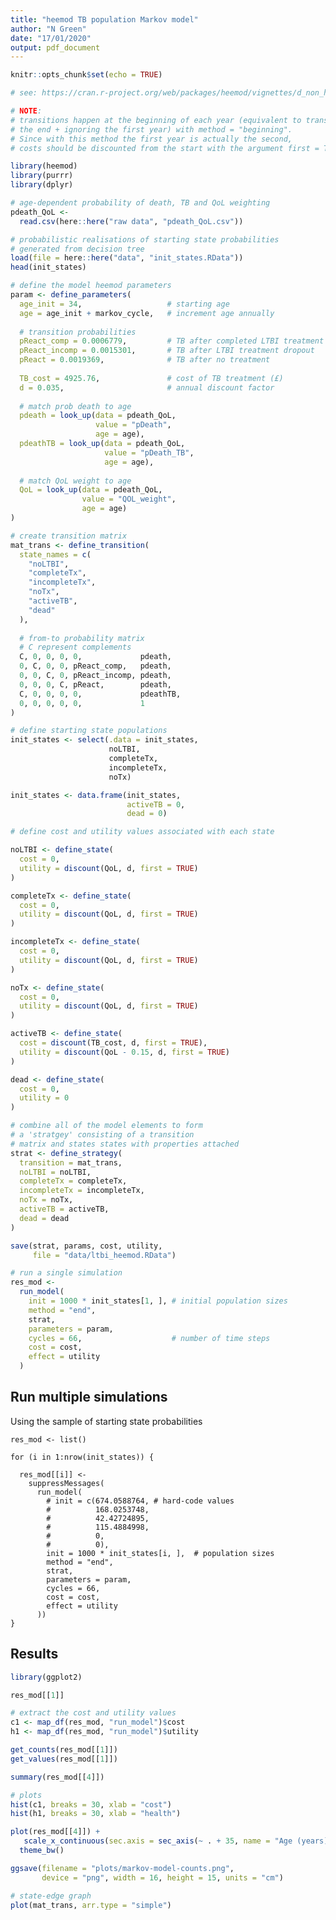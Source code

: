 ```yaml
---
title: "heemod TB population Markov model"
author: "N Green"
date: "17/01/2020"
output: pdf_document
---
```


```r
knitr::opts_chunk$set(echo = TRUE)
```


```r
# see: https://cran.r-project.org/web/packages/heemod/vignettes/d_non_homogeneous.html

# NOTE:
# transitions happen at the beginning of each year (equivalent to transition happening at
# the end + ignoring the first year) with method = "beginning".
# Since with this method the first year is actually the second,
# costs should be discounted from the start with the argument first = TRUE in discount().

library(heemod)
library(purrr)
library(dplyr)
```

```r
# age-dependent probability of death, TB and QoL weighting
pdeath_QoL <-
  read.csv(here::here("raw data", "pdeath_QoL.csv"))

# probabilistic realisations of starting state probabilities
# generated from decision tree
load(file = here::here("data", "init_states.RData"))
head(init_states)
```

```r
# define the model heemod parameters
param <- define_parameters(
  age_init = 34,                   # starting age
  age = age_init + markov_cycle,   # increment age annually
  
  # transition probabilities
  pReact_comp = 0.0006779,         # TB after completed LTBI treatment       
  pReact_incomp = 0.0015301,       # TB after LTBI treatment dropout
  pReact = 0.0019369,              # TB after no treatment
  
  TB_cost = 4925.76,               # cost of TB treatment (£)
  d = 0.035,                       # annual discount factor
  
  # match prob death to age
  pdeath = look_up(data = pdeath_QoL,
                   value = "pDeath",
                   age = age),
  pdeathTB = look_up(data = pdeath_QoL,
                     value = "pDeath_TB",
                     age = age),
  
  # match QoL weight to age
  QoL = look_up(data = pdeath_QoL,
                value = "QOL_weight",
                age = age)
)

# create transition matrix
mat_trans <- define_transition(
  state_names = c(
    "noLTBI",
    "completeTx",
    "incompleteTx",
    "noTx",
    "activeTB",
    "dead"
  ),
  
  # from-to probability matrix
  # C represent complements
  C, 0, 0, 0, 0,             pdeath,
  0, C, 0, 0, pReact_comp,   pdeath,
  0, 0, C, 0, pReact_incomp, pdeath,
  0, 0, 0, C, pReact,        pdeath,
  C, 0, 0, 0, 0,             pdeathTB,
  0, 0, 0, 0, 0,             1
)

# define starting state populations
init_states <- select(.data = init_states,
                      noLTBI,
                      completeTx,
                      incompleteTx,
                      noTx)

init_states <- data.frame(init_states,
                          activeTB = 0,
                          dead = 0)

# define cost and utility values associated with each state

noLTBI <- define_state(
  cost = 0,
  utility = discount(QoL, d, first = TRUE)
)

completeTx <- define_state(
  cost = 0,
  utility = discount(QoL, d, first = TRUE)
)

incompleteTx <- define_state(
  cost = 0,
  utility = discount(QoL, d, first = TRUE)
)

noTx <- define_state(
  cost = 0,
  utility = discount(QoL, d, first = TRUE)
)

activeTB <- define_state(
  cost = discount(TB_cost, d, first = TRUE),
  utility = discount(QoL - 0.15, d, first = TRUE)
)

dead <- define_state(
  cost = 0,
  utility = 0
)

# combine all of the model elements to form
# a 'stratgey' consisting of a transition
# matrix and states states with properties attached
strat <- define_strategy(
  transition = mat_trans,
  noLTBI = noLTBI,
  completeTx = completeTx,
  incompleteTx = incompleteTx,
  noTx = noTx,
  activeTB = activeTB,
  dead = dead
)
```

```r
save(strat, params, cost, utility,
     file = "data/ltbi_heemod.RData")
```

```r
# run a single simulation
res_mod <-
  run_model(
    init = 1000 * init_states[1, ], # initial population sizes
    method = "end",
    strat,
    parameters = param,
    cycles = 66,                    # number of time steps
    cost = cost,
    effect = utility
  )
```


## Run multiple simulations

Using the sample of starting state probabilities

```run-model-multiple
res_mod <- list()

for (i in 1:nrow(init_states)) {
  
  res_mod[[i]] <-
    suppressMessages(
      run_model(
        # init = c(674.0588764, # hard-code values
        #          168.0253748,
        #          42.42724895,
        #          115.4884998,
        #          0,
        #          0),
        init = 1000 * init_states[i, ],  # population sizes
        method = "end",
        strat,
        parameters = param,
        cycles = 66,
        cost = cost,
        effect = utility
      ))
}
```


## Results

```r
library(ggplot2)

res_mod[[1]]

# extract the cost and utility values
c1 <- map_df(res_mod, "run_model")$cost
h1 <- map_df(res_mod, "run_model")$utility

get_counts(res_mod[[1]])
get_values(res_mod[[1]])

summary(res_mod[[4]])

# plots
hist(c1, breaks = 30, xlab = "cost")
hist(h1, breaks = 30, xlab = "health")

plot(res_mod[[4]]) +
   scale_x_continuous(sec.axis = sec_axis(~ . + 35, name = "Age (years)")) +
  theme_bw()

ggsave(filename = "plots/markov-model-counts.png",
       device = "png", width = 16, height = 15, units = "cm")

# state-edge graph
plot(mat_trans, arr.type = "simple")
```

